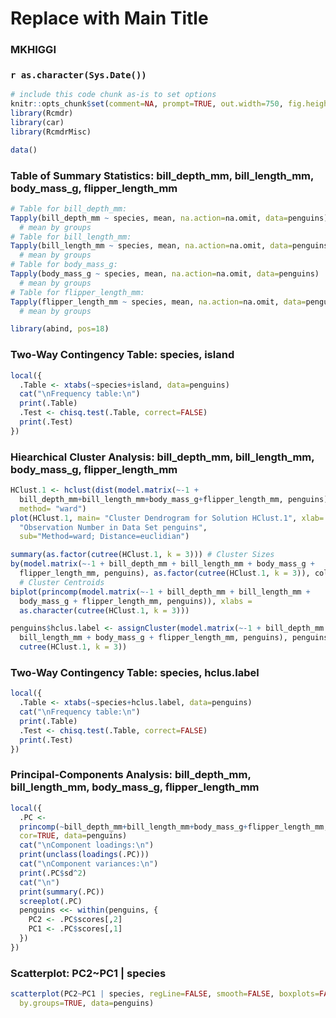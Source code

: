 <!-- R Commander Markdown Template -->

Replace with Main Title
=======================

### MKHIGGI

### `r as.character(Sys.Date())`

```r
# include this code chunk as-is to set options
knitr::opts_chunk$set(comment=NA, prompt=TRUE, out.width=750, fig.height=8, fig.width=8)
library(Rcmdr)
library(car)
library(RcmdrMisc)
```

```r
data()
```


### Table of Summary Statistics: bill_depth_mm, bill_length_mm, body_mass_g, flipper_length_mm
```r
# Table for bill_depth_mm:
Tapply(bill_depth_mm ~ species, mean, na.action=na.omit, data=penguins) 
  # mean by groups
# Table for bill_length_mm:
Tapply(bill_length_mm ~ species, mean, na.action=na.omit, data=penguins) 
  # mean by groups
# Table for body_mass_g:
Tapply(body_mass_g ~ species, mean, na.action=na.omit, data=penguins) 
  # mean by groups
# Table for flipper_length_mm:
Tapply(flipper_length_mm ~ species, mean, na.action=na.omit, data=penguins) 
  # mean by groups
```

```r
library(abind, pos=18)
```



### Two-Way Contingency Table: species, island
```r
local({
  .Table <- xtabs(~species+island, data=penguins)
  cat("\nFrequency table:\n")
  print(.Table)
  .Test <- chisq.test(.Table, correct=FALSE)
  print(.Test)
})
```


### Hiearchical Cluster Analysis: bill_depth_mm, bill_length_mm, body_mass_g, flipper_length_mm
```r
HClust.1 <- hclust(dist(model.matrix(~-1 + 
  bill_depth_mm+bill_length_mm+body_mass_g+flipper_length_mm, penguins)) , 
  method= "ward")
plot(HClust.1, main= "Cluster Dendrogram for Solution HClust.1", xlab= 
  "Observation Number in Data Set penguins", 
  sub="Method=ward; Distance=euclidian")
```

```r
summary(as.factor(cutree(HClust.1, k = 3))) # Cluster Sizes
by(model.matrix(~-1 + bill_depth_mm + bill_length_mm + body_mass_g + 
  flipper_length_mm, penguins), as.factor(cutree(HClust.1, k = 3)), colMeans) 
  # Cluster Centroids
biplot(princomp(model.matrix(~-1 + bill_depth_mm + bill_length_mm + 
  body_mass_g + flipper_length_mm, penguins)), xlabs = 
  as.character(cutree(HClust.1, k = 3)))
```

```r
penguins$hclus.label <- assignCluster(model.matrix(~-1 + bill_depth_mm + 
  bill_length_mm + body_mass_g + flipper_length_mm, penguins), penguins, 
  cutree(HClust.1, k = 3))
```


### Two-Way Contingency Table: species, hclus.label
```r
local({
  .Table <- xtabs(~species+hclus.label, data=penguins)
  cat("\nFrequency table:\n")
  print(.Table)
  .Test <- chisq.test(.Table, correct=FALSE)
  print(.Test)
})
```


### Principal-Components Analysis: bill_depth_mm, bill_length_mm, body_mass_g, flipper_length_mm
```r
local({
  .PC <- 
  princomp(~bill_depth_mm+bill_length_mm+body_mass_g+flipper_length_mm, 
  cor=TRUE, data=penguins)
  cat("\nComponent loadings:\n")
  print(unclass(loadings(.PC)))
  cat("\nComponent variances:\n")
  print(.PC$sd^2)
  cat("\n")
  print(summary(.PC))
  screeplot(.PC)
  penguins <<- within(penguins, {
    PC2 <- .PC$scores[,2]
    PC1 <- .PC$scores[,1]
  })
})
```


### Scatterplot: PC2~PC1 | species
```r
scatterplot(PC2~PC1 | species, regLine=FALSE, smooth=FALSE, boxplots=FALSE, 
  by.groups=TRUE, data=penguins)
```


